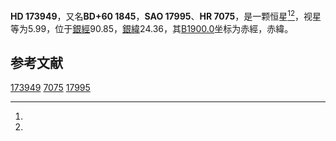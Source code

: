 {{Starbox begin
| name = HD 173949
}}
{{Starbox observe
| epoch = [[J2000.0|J2000.0]]
| constell = {{星座名待查}}<ref name=SIMBAD>{{cite web
 | url=http://simbad.u-strasbg.fr/simbad/sim-id?Ident=HR+7075
 | title =Pulsating variable Star
 | publisher=Centre de Données astronomiques de Strasbourg
 | work=SIMBAD
 | accessdate=2012-07-13}}</ref><ref name=DATA>{{cite web
 | url=http://vizier.u-strasbg.fr/viz-bin/VizieR-5?-out.add=.&-source=5050&-corr=PK=HR&-out.max=9999&HR=7075
 | title=VizieR Detailed Page
 | accessdate=2012-07-13
 | archive-date=2016-03-05
 | archive-url=https://web.archive.org/web/20160305004540/http://vizier.u-strasbg.fr/viz-bin/VizieR-5?-out.add=.&-source=5050&-corr=PK=HR&-out.max=9999&HR=7075
 | dead-url=no
 }}</ref>
| 星官 = 
| ra = {{RA|18|44|18.2}}<ref name=SIMBAD /><ref name=DATA />
| dec = {{DEC|+61|2|53}}<ref name=SIMBAD /><ref name=DATA />
| appmag_v = 5.99<ref name=SIMBAD /><ref name=DATA />
}}
{{Starbox character
| class = G7IV<ref name=SIMBAD /><ref name=DATA />
| b-v = 0.96<ref name=SIMBAD /><ref name=DATA />
| u-b = 0.73<ref name=SIMBAD /><ref name=DATA />
| r-i = <ref name=SIMBAD /><ref name=DATA />
| variable = 
}}
{{Starbox astrometry
| radial_v = 0.73
| prop_mo_ra = -25
| parallax = 0.006
| p_error =
}}
{{Starbox catalog
| names =BD+60 1845，[[SAO星表|SAO]] 17995，[[HD星表|HD]] 173949，[[HR星表|HR]] 7075}}
{{Starbox reference |Simbad=HR+7075}}
{{Starbox end}}

'''HD 173949'''，又名'''BD+60 1845'''，'''SAO 17995'''、'''HR 7075'''，是一颗恒星<ref name=SIMBAD /><ref name=DATA />，视星等为5.99，位于[[銀道座標系|銀經]]90.85，[[銀道座標系|銀緯]]24.36，其[[B1900.0|B1900.0]]坐标为赤經{{RA|18|43|7.5}}，赤緯{{DEC|+60|24.36|31}}。

== 参考文献 ==
{{reflist}}

{{star-stub}}

[[Category:HD和HDE天體|173949]]
[[Category:HR天體|7075]]
[[Category:SAO天體|17995]]
